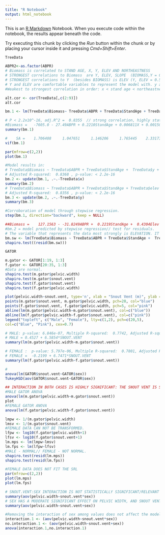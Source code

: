 ```yaml
---
title: "R Notebook"
output: html_notebook
---
```


This is an [R Markdown](http://rmarkdown.rstudio.com) Notebook. When you execute code within the notebook, the results appear beneath the code. 

Try executing this chunk by clicking the *Run* button within the chunk or by placing your cursor inside it and pressing *Cmd+Shift+Enter*. 

```r
TreeData
```
```r
ABPR2<-as.factor(ABPR)
# Biomass is correlated to STAND AGE, X, Y, ELEV AND NORTHEASTNESS
# STRONGEST correlations to Biomass  are Y, ELEV, SLOPE  (BIOMASS,Y = 0.51121715// BIOMASS,ELEV= 0.63768070 // BIOMASS, SLOPE is negative =  -0.59534039)
# STRONGEST correlations to Y  (besides BIOMASS) is ELEV (Y, ELEV = 0.56770786)
# Y and ELEV are comfortable variables to represent the model with. y and elev are also correlated among themselves strongly. 
#Weakest to strongest correlation in order: x < stand age < northeastness < y < elev

alt.cor <- cor(TreeData[,c(2:9)])
alt.cor
```
```r
bm.1 <- lm(TreeData$Biomass~ TreeData$ABPR + TreeData$StandAge + TreeData$x + TreeData$y + TreeData$elev + TreeData$Northeastness + TreeData$Slope)

# P < 2.2x10^-16, adj.R^2 =  0.8355  // strong correlation, highly statistically significant relationship 
#Biomass =   -7605.0 - 27.49ABPR + 0.2210StandAge + 0.006811X + 0.001504Y + 0.4000Elev + 0.8785NE - 10.29Slope  
summary(bm.1) 
```

```r
#    SA =    1.706408     1.047651     1.146206     1.765445    2.331736     1.111209   1.136258 
vif(bm.1)
```
```r
par(mfrow=c(2,2))
plot(bm.1)
```


```r
#Model results in:
# TreeData$Biomass ~ TreeData$ABPR + TreeData$StandAge +  TreeData$y + TreeData$elev + TreeData$Northeastness + TreeData$Slope
# Adjusted R-squared:  0.8368 , p-value: < 2.2e-16
bm.2 <- update(bm.1, .~.-TreeData$x)
summary(bm.2)
# TreeData$Biomass ~ TreeData$ABPR + TreeData$StandAge + TreeData$elev + TreeData$Northeastness + TreeData$Slope)
# Adjusted R-squared:  0.8356 , p-value: < 2.2e-16
bm.3 <- update(bm.2, .~.-TreeData$y)
summary(bm.3)
```

```r
#Corroboration of model through stepwise regression.
step(bm.1, direction="backward", keep = NULL)

```
```r
##Biomass =    127.1563 - -31.8249ABPR +  0.2219StandAge +  0.4304Elev +  87.1483NE - 10.5168Slope  
#bm.2 = model predicted by stepwise regression// test for residuals.
# The variable that represents the data most strongly is ELEVATION. IT presents the highes correlation and statistical significance, upon inspection. 
bm.sw <- lm(TreeData$Biomass ~ TreeData$ABPR + TreeData$StandAge +  TreeData$elev + TreeData$Northeastness + TreeData$Slope)
shapiro.test((resid(bm.sw)))
```
```r
GATOR
```
```r
m.gator <- GATOR[1:19, 1:3]
f.gator <- GATOR[20:35, 1:3]
#Data are normal.
shapiro.test(m.gator$pelvic.width)
shapiro.test(m.gator$snout.vent)
shapiro.test(f.gator$snout.vent)
shapiro.test(f.gator$pelvic.width)
```


```r
plot(pelvic.width~snout.vent, type='n', xlab = "Snout Vent (m)", ylab = "Pelvic Canal Width (cm)")
points(m.gator$snout.vent, m.gator$pelvic.width, pch=20, col="blue")
points(f.gator$snout.vent, f.gator$pelvic.width, pch=5, col="pink")
abline(lm(m.gator$pelvic.width~m.gator$snout.vent), col=c("blue"))
abline(lm(f.gator$pelvic.width~f.gator$snout.vent), col=c("pink"))
legend("topleft", c("Male", "Female"), lty=c(1,2), pch=c(20,5),
col=c("Blue", "Pink"), cex=0.7)
```


```r
# MALE: p-value: 6.846e-07, Multiple R-squared:  0.7742, Adjusted R-squared:  0.761. HIGHLY SIGNIFICANT AND STRONG RELATIONSHIP PRESENT.
# MALE = 0.4527 + 6.5854*SNOUT.VENT
summary(lm(m.gator$pelvic.width~m.gator$snout.vent))

# FEMALE :  p-value: 5.797e-06, Multiple R-squared:  0.7801, Adjusted R-squared:  0.7644. HIGHLY SIGNIFICANT AND STRONG RELATIONSHIP PRESENT.
# FEMALE =  -0.2199 + 6.7471*SNOUT.VENT
summary(lm(f.gator$pelvic.width~f.gator$snout.vent))

```
```r
#
anova(lm(GATOR$snout.vent~GATOR$sex))
TukeyHSD(aov(GATOR$snout.vent~GATOR$sex))
```

```r
## INTERACTION IN BOTH CASES IS HIGHLY SIGNIFICANT: THE SNOUT VENT IS SIGNIFICANTLY RELATED TO 
#MALE GATOR ANOVA
anova(lm(m.gator$pelvic.width~m.gator$snout.vent))
plot
#FEMALE GATOR ANOVA
anova(lm(f.gator$pelvic.width~f.gator$snout.vent))

```


```r
lmpw <- 1/(m.gator$pelvic.width)
lmsv <- 1/(m.gator$snout.vent)
#FEMALE DATA CAN NOT BE TRANSFORMED. 
lfpw <- log10(f.gator$pelvic.width+1)
lfsv <- log10(f.gator$snout.vent+1)
lm.mps <- lm(lmpw~lmsv)
lm.fps <- lm(lfpw~lfsv)
#MALE - NORMAL// FEMALE - NOT NORMAL. 
shapiro.test(resid(lm.mps))
shapiro.test(resid(lm.fps))
```
```r
#FEMALE DATA DOES NOT FIT THE SRL
par(mfrow=c(2,2))
plot(lm.mps)
plot(lm.fps)
```


```r
# SNOUT.VENT:SEX INTERACTION IS NOT STATISTICALLY SIGNIFICANT/RELEVANT IN DETERMINING PELVIC WIDTH
summary(aov(pelvic.width~snout.vent*sex))
# SEX HAS A MODERATE SIGNIFICANT EFFECT ON PELVIC WIDTH, AND SNOUT VENT HAS A VERY HIGHLY SIGNIFICANT EFFECT ON PELVIC WIDTH, HOWEVER THEY DONT HAVE A SIGNIFICANT INTERACTION AMONG EACH OTHER. WE CAN ASSUME THE SLOPES ARE EQUAL. 
summary(aov(pelvic.width~snout.vent+sex))
```
```r
#Removing the interaction of sex among values does not affect the model. P = 0.9101. NO SEX DETERMINATION IS REQUIRED FOR PELVIC CANAL WEIGHT VS. SNOUT VENT.
interaction.1 <- (aov(pelvic.width~snout.vent*sex))
no.interaction.1 <- (aov(pelvic.width~snout.vent+sex))
anova(interaction.1,no.interaction.1)
```

